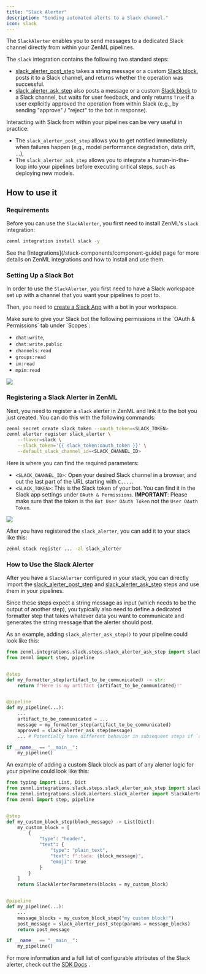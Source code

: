 ```yaml
---
title: "Slack Alerter"
description: "Sending automated alerts to a Slack channel."
icon: slack
---
```


The `SlackAlerter` enables you to send messages to a dedicated Slack channel directly from within your ZenML pipelines.

The `slack` integration contains the following two standard steps:

* [slack\_alerter\_post\_step](https://sdkdocs.zenml.io/latest/integration%5Fcode%5Fdocs/integrations-slack/#zenml.integrations.slack.steps.slack%5Falerter%5Fpost%5Fstep.slack%5Falerter%5Fpost%5Fstep) takes a string message or a custom [Slack block](https://api.slack.com/block-kit/building), posts it to a Slack channel, and returns whether the operation was successful.
* [slack\_alerter\_ask\_step](https://sdkdocs.zenml.io/latest/integration%5Fcode%5Fdocs/integrations-slack/#zenml.integrations.slack.steps.slack%5Falerter%5Fask%5Fstep.slack%5Falerter%5Fask%5Fstep) also posts a message or a custom [Slack block](https://api.slack.com/block-kit/building) to a Slack channel, but waits for user feedback, and only returns `True` if a user explicitly approved the operation from within Slack (e.g., by sending "approve" / "reject" to the bot in response).

Interacting with Slack from within your pipelines can be very useful in practice:

* The `slack_alerter_post_step` allows you to get notified immediately when failures happen (e.g., model performance degradation, data drift, ...),
* The `slack_alerter_ask_step` allows you to integrate a human-in-the-loop into your pipelines before executing critical steps, such as deploying new models.

## How to use it

### Requirements

Before you can use the `SlackAlerter`, you first need to install ZenML's `slack` integration:

```bash
zenml integration install slack -y
```

<Info>
    See the [Integrations](/stack-components/component-guide) page for more details on ZenML integrations and how to install and use them.
</Info>

### Setting Up a Slack Bot

In order to use the `SlackAlerter`, you first need to have a Slack workspace set up with a channel that you want your pipelines to post to.

Then, you need to [create a Slack App](https://api.slack.com/apps?new%5Fapp=1) with a bot in your workspace.

<Info>
Make sure to give your Slack bot the following permissions in the `OAuth & Permissions` tab under `Scopes`:

* `chat:write`,
* `chat:write.public`
* `channels:read`
* `groups:read`
* `im:read`
* `mpim:read`


<Frame >
  <img src="/_assets/stack-components/stack-components-32.avif"/>
</Frame>
</Info>

### Registering a Slack Alerter in ZenML

Next, you need to register a `slack` alerter in ZenML and link it to the bot you just created. You can do this with the following commands:

```bash
zenml secret create slack_token --oauth_token=<SLACK_TOKEN>
zenml alerter register slack_alerter \
    --flavor=slack \
    --slack_token='{{ slack_token:oauth_token }}' \
    --default_slack_channel_id=<SLACK_CHANNEL_ID>
```

Here is where you can find the required parameters:

* `<SLACK_CHANNEL_ID>`: Open your desired Slack channel in a browser, and  out the last part of the URL starting with `C....`.
* `<SLACK_TOKEN>`: This is the Slack token of your bot. You can find it in the Slack app settings under `OAuth & Permissions`. **IMPORTANT**: Please make sure that the token is the `Bot User OAuth Token` not the `User OAuth Token`.

<Frame caption="Slack Token Image
">
  <img src="/_assets/stack-components/stack-components-33.avif"/>
</Frame>

After you have registered the `slack_alerter`, you can add it to your stack like this:

```bash
zenml stack register ... -al slack_alerter
```

### How to Use the Slack Alerter

After you have a `SlackAlerter` configured in your stack, you can directly import the [slack\_alerter\_post\_step](https://sdkdocs.zenml.io/latest/integration%5Fcode%5Fdocs/integrations-slack/#zenml.integrations.slack.steps.slack%5Falerter%5Fpost%5Fstep.slack%5Falerter%5Fpost%5Fstep) and [slack\_alerter\_ask\_step](https://sdkdocs.zenml.io/latest/integration%5Fcode%5Fdocs/integrations-slack/#zenml.integrations.slack.steps.slack%5Falerter%5Fask%5Fstep.slack%5Falerter%5Fask%5Fstep) steps and use them in your pipelines.

Since these steps expect a string message as input (which needs to be the output of another step), you typically also need to define a dedicated formatter step that takes whatever data you want to communicate and generates the string message that the alerter should post.

As an example, adding `slack_alerter_ask_step()` to your pipeline could look like this:

```py
from zenml.integrations.slack.steps.slack_alerter_ask_step import slack_alerter_ask_step
from zenml import step, pipeline


@step
def my_formatter_step(artifact_to_be_communicated) -> str:
    return f"Here is my artifact {artifact_to_be_communicated}!"


@pipeline
def my_pipeline(...):
    ...
    artifact_to_be_communicated = ...
    message = my_formatter_step(artifact_to_be_communicated)
    approved = slack_alerter_ask_step(message)
    ... # Potentially have different behavior in subsequent steps if `approved`

if __name__ == "__main__":
    my_pipeline()
```

An example of adding a custom Slack block as part of any alerter logic for your pipeline could look like this:

```py
from typing import List, Dict
from zenml.integrations.slack.steps.slack_alerter_ask_step import slack_alerter_post_step
from zenml.integrations.slack.alerters.slack_alerter import SlackAlerterParameters
from zenml import step, pipeline


@step
def my_custom_block_step(block_message) -> List[Dict]:
    my_custom_block = [
		{
			"type": "header",
			"text": {
				"type": "plain_text",
				"text": f":tada: {block_message}",
				"emoji": true
			}
		}
	]
    return SlackAlerterParameters(blocks = my_custom_block)


@pipeline
def my_pipeline(...):
    ...
    message_blocks = my_custom_block_step("my custom block!")
    post_message = slack_alerter_post_step(params = message_blocks)
    return post_message

if __name__ == "__main__":
    my_pipeline()

```

For more information and a full list of configurable attributes of the Slack alerter, check out the [SDK Docs](https://sdkdocs.zenml.io/latest/integration%5Fcode%5Fdocs/integrations-slack/#zenml.integrations.slack.alerters.slack%5Falerter.SlackAlerter) .

